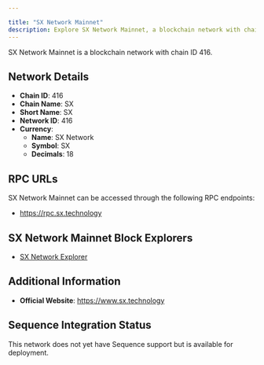 ```yaml
---

title: "SX Network Mainnet"
description: Explore SX Network Mainnet, a blockchain network with chain ID 416. Learn about its native currency, SX Network, and how to interact with the network.
---
```




SX Network Mainnet is a blockchain network with chain ID 416.

## Network Details

- **Chain ID**: 416
- **Chain Name**: SX
- **Short Name**: SX
- **Network ID**: 416
- **Currency**: 
  - **Name**: SX Network
  - **Symbol**: SX
  - **Decimals**: 18

## RPC URLs

SX Network Mainnet can be accessed through the following RPC endpoints:

- https://rpc.sx.technology

## SX Network Mainnet Block Explorers

- [SX Network Explorer](https://explorer.sx.technology)

## Additional Information

- **Official Website**: https://www.sx.technology

## Sequence Integration Status

This network does not yet have Sequence support but is available for deployment.

